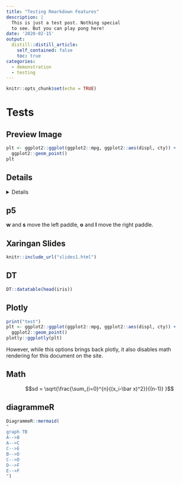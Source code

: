 ```yaml
---
title: "Testing Rmarkdown Features"
description: |
  This is just a test post. Nothing special
  to see. But you can play pong here!
date: '2020-02-15'
output:
  distill::distill_article:
    self_contained: false
    toc: true
categories:
  - demonstration
  - testing
---
```


```r
knitr::opts_chunk$set(echo = TRUE)
```

# Tests

## Preview Image

```r
plt <- ggplot2::ggplot(ggplot2::mpg, ggplot2::aes(displ, cty)) +
  ggplot2::geom_point()
plt
```

## Details

<details>
```r
print("hello world")
```

</details>

## p5

<script src="https://cdnjs.cloudflare.com/ajax/libs/p5.js/0.7.1/p5.min.js"></script>
<script src="https://cdnjs.cloudflare.com/ajax/libs/p5.js/0.7.1/addons/p5.sound.min.js"></script>
<link rel="stylesheet" type="text/css" href="p5_style.css">
<script src="sketch.js"></script>
<script src="puck.js"></script>
<script src="paddle.js"></script>

**w** and **s** move the left paddle, **o** and **l** move the right paddle.

<div id="sketch-holder">
</div>

## Xaringan Slides

```r
knitr::include_url("slides1.html")
```

## DT

```r
DT::datatable(head(iris))
```

## Plotly


```r
print("test")
plt <- ggplot2::ggplot(ggplot2::mpg, ggplot2::aes(displ, cty)) +
  ggplot2::geom_point()
plotly::ggplotly(plt)
```

However, while this options brings back plotly,
it also disables math rendering for this document on the site.

## Math


$$sd = \sqrt{\frac{\sum_{i=0}^{n}{(x_i-\bar x)^2}}{(n-1)} }$$

## diagrammeR

```r
DiagrammeR::mermaid(
"
graph TB
A-->B
A-->C
C-->E
B-->D
C-->D
D-->F
E-->F
")
```
